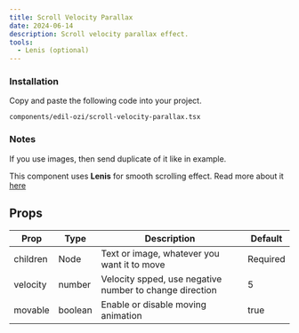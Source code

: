 ```yaml
---
title: Scroll Velocity Parallax
date: 2024-06-14
description: Scroll velocity parallax effect.
tools:
  - Lenis (optional)
---
```


<ComponentPreview name="scroll-velocity-parallax-demo" />

<Steps>

### Installation

Copy and paste the following code into your project.

```text
components/edil-ozi/scroll-velocity-parallax.tsx
```

<ComponentSource name="scroll-velocity-parallax" />

</Steps>

### Notes

If you use images, then send duplicate of it like in example.

This component uses **Lenis** for smooth scrolling effect. Read more about it [here](https://github.com/darkroomengineering/lenis/blob/main/packages/react/README.md)

## Props

| Prop      | Type   | Description                                  | Default |
| --------- | ------ | -------------------------------------------- | ------- |
| children  | Node   | Text or image, whatever you want it to move  | Required|
| velocity  | number | Velocity spped, use negative number to change direction  | 5 |
| movable   | boolean| Enable or disable moving animation           | true    |
